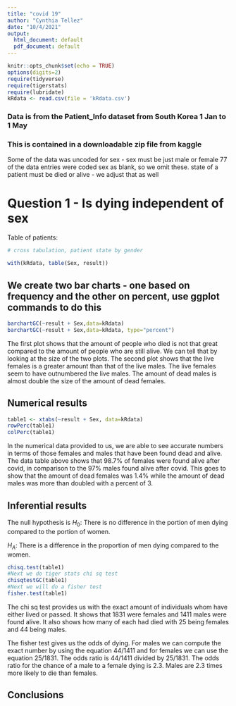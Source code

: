 ```yaml
---
title: "covid 19"
author: "Cynthia Tellez"
date: "10/4/2021"
output:
  html_document: default
  pdf_document: default
---
```


```r
knitr::opts_chunk$set(echo = TRUE)
options(digits=2)
require(tidyverse)
require(tigerstats)
require(lubridate)
kRdata <- read.csv(file = 'kRdata.csv')
```
### Data is from the Patient_Info dataset from South Korea 1 Jan to 1 May 
### This is contained in a downloadable zip file from kaggle

Some of the data was uncoded for sex - sex must be just male or female
77 of the data entries were coded sex  as blank, so we omit these.
state of a patient must be died or alive - we adjust that as well   
  
# Question 1 - Is dying independent of sex




Table of patients:
```r

# cross tabulation, patient state by gender

with(kRdata, table(Sex, result))

```

## We create two bar charts - one based on frequency and the other on percent, use ggplot commands to do this

```r
barchartGC(~result + Sex,data=kRdata)
barchartGC(~result + Sex,data=kRdata, type="percent")

```

The first plot shows that the amount of people who died is not that great compared to the amount of people who are still alive. We can tell that by looking at the size of the two plots. The second plot shows that the live females is a greater amount than that of the live males. The live females seem to have outnumbered the live males. The amount of dead males is almost double the size of the amount of dead females.

## Numerical results

```r
table1 <- xtabs(~result + Sex, data=kRdata)
rowPerc(table1)
colPerc(table1)
```
In the numerical data provided to us, we are able to see accurate numbers in terms of those females and males that have been found dead and alive. The data table above shows that 98.7% of females were found alive after covid, in comparison to the 97% males found alive after covid. This goes to show that the amount of dead females was 1.4% while the amount of dead males was more than doubled with a percent of 3. 

## Inferential results 

The null hypothesis is
$H_0$: There is no difference in the portion of men dying compared to the portion of women. 

$H_A$: There is a difference in the proportion of men dying compared to the women.

```r
chisq.test(table1)
#Next we do tiger stats chi sq test
chisqtestGC(table1)
#Next we will do a fisher test
fisher.test(table1)
```

The chi sq test provides us with the exact amount of individuals whom have either lived or passed. It shows that 1831 were females and 1411 males were found alive. It also shows how many of each had died with 25 being females and 44 being males. 

The fisher test gives us the odds of dying. For males we can compute the exact number by using the equation 44/1411 and for females we can use the equation 25/1831. The odds ratio is 44/1411 divided by 25/1831. The odds ratio for the chance of a male to a female dying is 2.3. Males are 2.3 times more likely to die than females. 

## Conclusions

